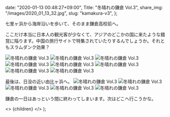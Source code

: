 
  date: "2020-01-13 00:48:27+09:00",
  Title: "冬晴れの鎌倉 Vol.3",
  share_img: "/images/2020_01_13_32.jpg",
  slug: "kamakura-v3",
};

七里ヶ浜から海岸沿いを歩いて、そのまま鎌倉高校前へ。

ここだけ本当に日本人の観光客が少なくて、アジアのどこかの国に来たような錯覚に陥ります。中国の旅行サイトで特集されていたりするんでしょうか。それともスラムダンク効果？

![冬晴れの鎌倉 Vol.3](/images/2020_01_13_27.jpg)
![冬晴れの鎌倉 Vol.3](/images/2020_01_13_28.jpg)
![冬晴れの鎌倉 Vol.3](/images/2020_01_13_29.jpg)
![冬晴れの鎌倉 Vol.3](/images/2020_01_13_30.jpg)
![冬晴れの鎌倉 Vol.3](/images/2020_01_13_31.jpg)
![冬晴れの鎌倉 Vol.3](/images/2020_01_13_32.jpg)
![冬晴れの鎌倉 Vol.3](/images/2020_01_13_33.jpg)
![冬晴れの鎌倉 Vol.3](/images/2020_01_13_34.jpg)

最後は、日没の近い由比ヶ浜へ。
![冬晴れの鎌倉 Vol.3](/images/2020_01_13_35.jpg)
![冬晴れの鎌倉 Vol.3](/images/2020_01_13_36.jpg)
![冬晴れの鎌倉 Vol.3](/images/2020_01_13_37.jpg)
![冬晴れの鎌倉 Vol.3](/images/2020_01_13_38.jpg)
![冬晴れの鎌倉 Vol.3](/images/2020_01_13_39.jpg)

鎌倉の一日はあっという間に終わってしまいます。次はどこへ行こうかな。

  <>
    <Head>
      <title>{meta.Title} | 異郷好実</title>
    </Head>
    <PostLayout meta={meta}>{children}</PostLayout>
  </>
);

